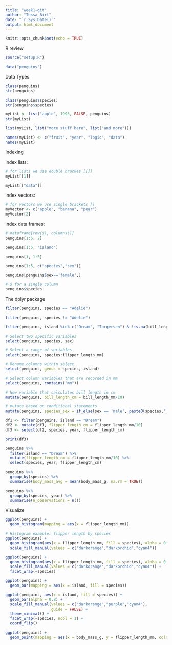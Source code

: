 ```yaml
---
title: "week1-git"
author: "Tessa Birt"
date: "`r Sys.Date()`"
output: html_document
---
```


```r
knitr::opts_chunk$set(echo = TRUE)
```

R review

```r
source("setup.R")
```

```r
data("penguins")
```

Data Types

```r
class(penguins)
str(penguins)
```

```r
class(penguins$species)
str(penguins$species)
```

```r
myList <- list("apple", 1993, FALSE, penguins)
str(myList)
```

```r
list(myList, list("more stuff here", list("and more")))
```

```r
names(myList) <- c("fruit", "year", "logic", "data")
names(myList)
```

Indexing

index lists:

```r
# for lists we use double brackes [[]]
myList[[1]]

myList[["data"]]
```

index vectors:

```r
# for vectors we use single brackets []
myVector <- c("apple", "banana", "pear")
myVector[2]
```

index data frames:

```r
# dataframe[row(s), columns()]
penguins[1:5, 2]

penguins[1:5, "island"]

penguins[1, 1:5]

penguins[1:5, c("species","sex")]

penguins[penguins$sex=='female',]

# $ for a single column
penguins$species
```

The dplyr package

```r
filter(penguins, species == "Adelie")

filter(penguins, species != "Adelie")

filter(penguins, island %in% c("Dream", "Torgersen") & !is.na(bill_length_mm))
```

```r
# Select two specific variables
select(penguins, species, sex)

# Select a range of variables
select(penguins, species:flipper_length_mm)

# Rename columns within select
select(penguins, genus = species, island)

# Select column variables that are recorded in mm
select(penguins, contains("mm"))
```

```r
# New variable that calculates bill length in cm
mutate(penguins, bill_length_cm = bill_length_mm/10)

# mutate based on conditional statements
mutate(penguins, species_sex = if_else(sex == 'male', paste0(species,"_m"), paste0(species, "_f")))
```

```r
df1 <- filter(penguins, island == "Dream")
df2 <- mutate(df1, flipper_length_cm = flipper_length_mm/10)
df3 <- select(df2, species, year, flipper_length_cm)

print(df3)
```

```r
penguins %>% 
  filter(island == "Dream") %>% 
  mutate(flipper_length_cm = flipper_length_mm/10) %>% 
  select(species, year, flipper_length_cm)
```

```r
penguins %>% 
  group_by(species) %>% 
  summarise(body_mass_avg = mean(body_mass_g, na.rm = TRUE))

penguins %>% 
  group_by(species, year) %>% 
  summarise(n_observations = n())
```

Visualize

```r
ggplot(penguins) + 
  geom_histogram(mapping = aes(x = flipper_length_mm))
```

```r
# Histogram example: flipper length by species
ggplot(penguins) +
  geom_histogram(aes(x = flipper_length_mm, fill = species), alpha = 0.5, position = "identity") +
  scale_fill_manual(values = c("darkorange","darkorchid","cyan4"))
```

```r
ggplot(penguins) +
  geom_histogram(aes(x = flipper_length_mm, fill = species), alpha = 0.5, position = "identity") +
  scale_fill_manual(values = c("darkorange","darkorchid","cyan4")) +
  facet_wrap(~species)
```

```r
ggplot(penguins) +
  geom_bar(mapping = aes(x = island, fill = species))
```

```r
ggplot(penguins, aes(x = island, fill = species)) +
  geom_bar(alpha = 0.8) +
  scale_fill_manual(values = c("darkorange","purple","cyan4"), 
                    guide = FALSE) +
  theme_minimal() +
  facet_wrap(~species, ncol = 1) +
  coord_flip()
```

```r
ggplot(penguins) +
  geom_point(mapping = aes(x = body_mass_g, y = flipper_length_mm, color = species))
```
